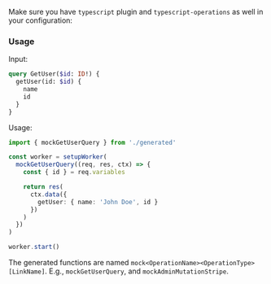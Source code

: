 

<PackageHeader hasOperationsNote />

<Callout>Make sure you have `typescript` plugin and `typescript-operations` as well in your configuration:</Callout>

<PackageApiDocs />

### Usage

Input:

```graphql
query GetUser($id: ID!) {
  getUser(id: $id) {
    name
    id
  }
}
```

Usage:

```ts
import { mockGetUserQuery } from './generated'

const worker = setupWorker(
  mockGetUserQuery((req, res, ctx) => {
    const { id } = req.variables

    return res(
      ctx.data({
        getUser: { name: 'John Doe', id }
      })
    )
  })
)

worker.start()
```

The generated functions are named `mock<OperationName><OperationType>[LinkName]`. E.g., `mockGetUserQuery`, and `mockAdminMutationStripe`.
